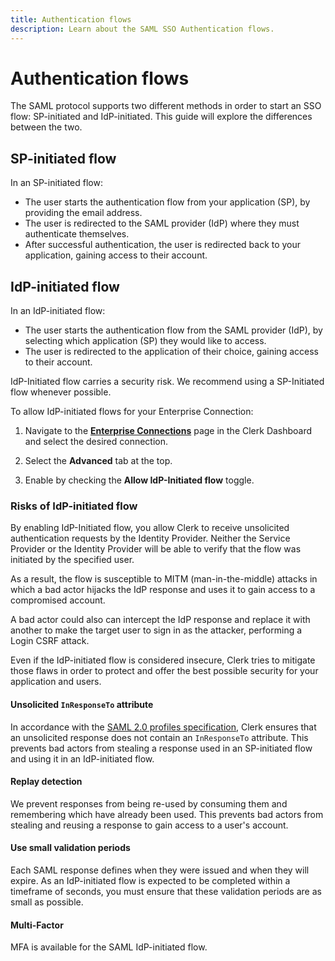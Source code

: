 ```yaml
---
title: Authentication flows
description: Learn about the SAML SSO Authentication flows.
---
```


# Authentication flows

The SAML protocol supports two different methods in order to start an SSO flow: SP-initiated and IdP-initiated. This guide will explore the differences between the two.

## SP-initiated flow
In an SP-initiated flow:
- The user starts the authentication flow from your application (SP), by providing the email address.
- The user is redirected to the SAML provider (IdP) where they must authenticate themselves.
- After successful authentication, the user is redirected back to your application, gaining access to their account.

## IdP-initiated flow
In an IdP-initiated flow:
- The user starts the authentication flow from the SAML provider (IdP), by selecting which application (SP) they would like to access.
- The user is redirected to the application of their choice, gaining access to their account.

<Callout type="info">
    IdP-Initiated flow carries a security risk. We recommend using a SP-Initiated flow whenever possible.
</Callout>

To allow IdP-initiated flows for your Enterprise Connection:

1. Navigate to the [**Enterprise Connections**](https://dashboard.clerk.com/last-active?path=user-authentication/enterprise-connections) page in the Clerk Dashboard and select the desired connection.

2. Select the **Advanced** tab at the top.

3. Enable by checking the **Allow IdP-Initiated flow** toggle.

### Risks of IdP-initiated flow
By enabling IdP-Initiated flow, you allow Clerk to receive unsolicited authentication requests by the Identity Provider. Neither the Service Provider or the Identity Provider will be able to verify that the flow was initiated by the specified user.

As a result, the flow is susceptible to MITM (man-in-the-middle) attacks in which a bad actor hijacks the IdP response and uses it to gain access to a compromised account.

A bad actor could also can intercept the IdP response and replace it with another to make the target user to sign in as the attacker, performing a Login CSRF attack.

Even if the IdP-initiated flow is considered insecure, Clerk tries to mitigate those flaws in order to protect and offer the best possible security for your application and users.

#### Unsolicited `InResponseTo` attribute
In accordance with the [SAML 2.0 profiles specification](https://docs.oasis-open.org/security/saml/v2.0/saml-profiles-2.0-os.pdf), Clerk ensures that an unsolicited response does not contain an `InResponseTo` attribute.
This prevents bad actors from stealing a response used in an SP-initiated flow and using it in an IdP-initiated flow.

#### Replay detection
We prevent responses from being re-used by consuming them and remembering which have already been used.
This prevents bad actors from stealing and reusing a response to gain access to a user's account.

#### Use small validation periods
Each SAML response defines when they were issued and when they will expire. As an IdP-initiated flow is expected to be completed
within a timeframe of seconds, you must ensure that these validation periods are as small as possible.

#### Multi-Factor
MFA is available for the SAML IdP-initiated flow.
